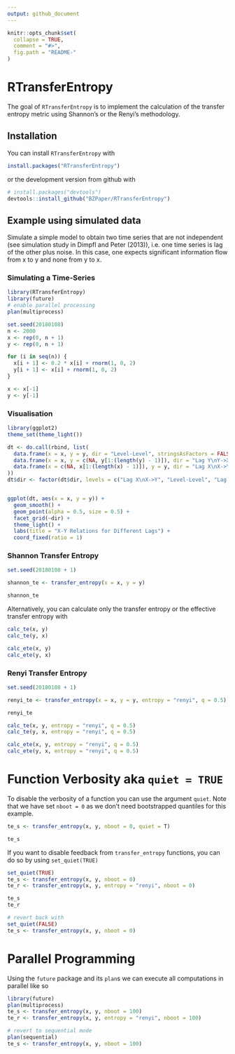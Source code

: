 ```yaml
---
output: github_document
---
```


<!-- README.md is generated from README.Rmd. Please edit that file -->

```r
knitr::opts_chunk$set(
  collapse = TRUE,
  comment = "#>",
  fig.path = "README-"
)
```

# RTransferEntropy

The goal of `RTransferEntropy` is to implement the calculation of the transfer entropy metric using Shannon's or the Renyi's methodology.

## Installation

You can install `RTransferEntropy` with
```r
install.packages("RTransferEntropy")
```

or the development version from github with

```r
# install.packages("devtools")
devtools::install_github("BZPaper/RTransferEntropy")
```

## Example using simulated data

Simulate a simple model to obtain two time series that are not independent (see simulation study in Dimpfl and Peter (2013)),
i.e. one time series is lag of the other plus noise. In this case, one expects significant information flow from x to y 
and none from y to x.

### Simulating a Time-Series
```r
library(RTransferEntropy)
library(future)
# enable parallel processing
plan(multiprocess)

set.seed(20180108)
n <- 2000
x <- rep(0, n + 1)
y <- rep(0, n + 1)

for (i in seq(n)) {
  x[i + 1] <- 0.2 * x[i] + rnorm(1, 0, 2)
  y[i + 1] <- x[i] + rnorm(1, 0, 2)
}

x <- x[-1]
y <- y[-1]
```


### Visualisation
```r
library(ggplot2)
theme_set(theme_light())

dt <- do.call(rbind, list(
  data.frame(x = x, y = y, dir = "Level-Level", stringsAsFactors = FALSE),
  data.frame(x = x, y = c(NA, y[1:(length(y) - 1)]), dir = "Lag Y\nY->X", stringsAsFactors = FALSE),
  data.frame(x = c(NA, x[1:(length(x) - 1)]), y = y, dir = "Lag X\nX->Y", stringsAsFactors = FALSE)
))
dt$dir <- factor(dt$dir, levels = c("Lag X\nX->Y", "Level-Level", "Lag Y\nY->X"))


ggplot(dt, aes(x = x, y = y)) + 
  geom_smooth() +
  geom_point(alpha = 0.5, size = 0.5) +
  facet_grid(~dir) +
  theme_light() +
  labs(title = "X-Y Relations for Different Lags") +
  coord_fixed(ratio = 1)
```

### Shannon Transfer Entropy
```r
set.seed(20180108 + 1)

shannon_te <- transfer_entropy(x = x, y = y)

shannon_te
```

Alternatively, you can calculate only the transfer entropy or the effective transfer entropy with
```r
calc_te(x, y)
calc_te(y, x)

calc_ete(x, y)
calc_ete(y, x)
```


### Renyi Transfer Entropy
```r
set.seed(20180108 + 1)

renyi_te <- transfer_entropy(x = x, y = y, entropy = "renyi", q = 0.5)

renyi_te

calc_te(x, y, entropy = "renyi", q = 0.5)
calc_te(y, x, entropy = "renyi", q = 0.5)

calc_ete(x, y, entropy = "renyi", q = 0.5)
calc_ete(y, x, entropy = "renyi", q = 0.5)
```

# Function Verbosity aka `quiet = TRUE`

To disable the verbosity of a function you can use the argument `quiet`. Note that we have set `nboot = 0` as we don't need bootstrapped quantiles for this example.
```r
te_s <- transfer_entropy(x, y, nboot = 0, quiet = T)

te_s
```

If you want to disable feedback from `transfer_entropy` functions, you can do so by using `set_quiet(TRUE)`
```r
set_quiet(TRUE)
te_s <- transfer_entropy(x, y, nboot = 0)
te_r <- transfer_entropy(x, y, entropy = "renyi", nboot = 0)

te_s
te_r

# revert back with
set_quiet(FALSE)
te_s <- transfer_entropy(x, y, nboot = 0)
```

# Parallel Programming

Using the `future` package and its `plan`s we can execute all computations in parallel like so
```r
library(future)
plan(multiprocess)
te_s <- transfer_entropy(x, y, nboot = 100)
te_r <- transfer_entropy(x, y, entropy = "renyi", nboot = 100)

# revert to sequential mode
plan(sequential)
te_s <- transfer_entropy(x, y, nboot = 100)
```
